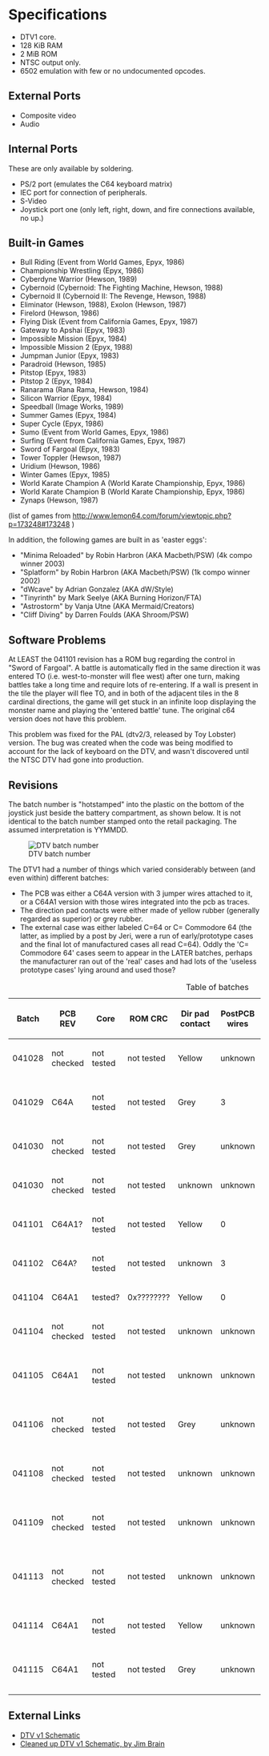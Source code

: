 =Specifications=
* DTV1 core.
* 128 KiB RAM
* 2 MiB ROM
* NTSC output only.
* 6502 emulation with few or no undocumented opcodes.

==External Ports==
* Composite video
* Audio 

==Internal Ports==
These are only available by soldering.
* PS/2 port (emulates the C64 keyboard matrix)
* IEC port for connection of peripherals.
* S-Video
* Joystick port one (only left, right, down, and fire connections available, no up.)

==Built-in Games==
* Bull Riding (Event from World Games, Epyx, 1986)
* Championship Wrestling (Epyx, 1986)
* Cyberdyne Warrior (Hewson, 1989)
* Cybernoid (Cybernoid: The Fighting Machine, Hewson, 1988)
* Cybernoid II (Cybernoid II: The Revenge, Hewson, 1988)
* Eliminator (Hewson, 1988), Exolon (Hewson, 1987)
* Firelord (Hewson, 1986)
* Flying Disk (Event from California Games, Epyx, 1987)
* Gateway to Apshai (Epyx, 1983)
* Impossible Mission (Epyx, 1984)
* Impossible Mission 2 (Epyx, 1988)
* Jumpman Junior (Epyx, 1983)
* Paradroid (Hewson, 1985)
* Pitstop (Epyx, 1983)
* Pitstop 2 (Epyx, 1984)
* Ranarama (Rana Rama, Hewson, 1984)
* Silicon Warrior (Epyx, 1984)
* Speedball (Image Works, 1989)
* Summer Games (Epyx, 1984)
* Super Cycle (Epyx, 1986)
* Sumo (Event from World Games, Epyx, 1986)
* Surfing (Event from California Games, Epyx, 1987)
* Sword of Fargoal (Epyx, 1983)
* Tower Toppler (Hewson, 1987)
* Uridium (Hewson, 1986)
* Winter Games (Epyx, 1985)
* World Karate Champion A (World Karate Championship, Epyx, 1986)
* World Karate Champion B (World Karate Championship, Epyx, 1986)
* Zynaps (Hewson, 1987) 
(list of games from http://www.lemon64.com/forum/viewtopic.php?p=173248#173248 )

In addition, the following games are built in as 'easter eggs':
* "Minima Reloaded" by Robin Harbron (AKA Macbeth/PSW) (4k compo winner 2003)
* "Splatform" by Robin Harbron (AKA Macbeth/PSW) (1k compo winner 2002)
* "dWcave" by Adrian Gonzalez (AKA dW/Style)
* "Tinyrinth" by Mark Seelye (AKA Burning Horizon/FTA)
* "Astrostorm" by Vanja Utne (AKA Mermaid/Creators)
* "Cliff Diving" by Darren Foulds (AKA Shroom/PSW)

==Software Problems==
At LEAST the 041101 revision has a ROM bug regarding the control in "Sword of Fargoal". A battle is automatically fled in the same direction it was entered TO (i.e. west-to-monster will flee west) after one turn, making battles take a long time and require lots of re-entering. If a wall is present in the tile the player will flee TO, and in both of the adjacent tiles in the 8 cardinal directions, the game will get stuck in an infinite loop displaying the monster name and playing the 'entered battle' tune. The original c64 version does not have this problem.

This problem was fixed for the PAL (dtv2/3, released by Toy Lobster) version.  The bug was created when the code was being modified to account for the lack of keyboard on the DTV, and wasn't discovered until the NTSC DTV had gone into production.

==Revisions==
The batch number is "hotstamped" into the plastic on the bottom of the joystick just beside the battery compartment, as shown below. It is not identical to the batch number stamped onto the retail packaging. 
The assumed interpretation is YYMMDD.

[[Image:DTV_v3_batchnum.jpg|DTV batch number]]

The DTV1 had a number of things which varied considerably between (and even within) different batches:
* The PCB was either a C64A version with 3 jumper wires attached to it, or a C64A1 version with those wires integrated into the pcb as traces.
* The direction pad contacts were either made of yellow rubber (generally regarded as superior) or grey rubber.
* The external case was either labeled C=64 or C= Commodore 64 (the latter, as implied by a post by Jeri, were a run of early/prototype cases and the final lot of manufactured cases all read C=64). Oddly the 'C= Commodore 64' cases seem to appear in the LATER batches, perhaps the manufacturer ran out of the 'real' cases and had lots of the 'useless prototype cases' lying around and used those?

{| border="1" cellpadding="2"
|+Table of batches
|-
!Batch  !! PCB REV     !! Core       !! ROM CRC     !! Dir pad contact !! PostPCB wires !! Label !! Other !! Reporter 
|-
|041028 || not checked || not tested || not tested  || Yellow || unknown || C=64 || || (CORE321)
|-
|041029 || C64A || not tested || not tested  || Grey || 3 || C=64 || early release unit || (dennis from AroundMyRoom)
|-
|041030 || not checked || not tested || not tested  || Grey || unknown || C=64 || || (CORE321)
|-
|041030 || not checked || not tested || not tested  || unknown || unknown || C=64 || || (MacbthPSW)
|-
|041101 || C64A1? || not tested || not tested  || Yellow || 0 || C=64 || || (Lord Nightmare)
|-
|041102 || C64A? || not tested || not tested  || unknown || 3 || C=64 || || (Junoman)
|-
|041104 || C64A1 || tested? || 0x????????  || Yellow || 0 || C=64 || || (Jim Brain)
|-
|041104 || not checked || not tested || not tested  || unknown|| unknown || C=64 || || (MacbthPSW)
|-
|041105 || C64A1 || not tested || not tested  || unknown || unknown || C= Commodore 64 || || (JoeCommod) (June Tate-Gans)
|-
|041106 || not checked || not tested || not tested  || Grey || unknown || C= Commodore 64 || || (CORE321)
|-
|041108 || not checked || not tested || not tested  || unknown || unknown || C= Commodore 64 || buzzy SID, returned || (laner)
|-
|041109 || not checked || not tested || not tested  || unknown || unknown || C= Commodore 64 || buzzy SID, returned || (laner)
|-
|041113 || not checked || not tested || not tested  || unknown|| unknown || C=64 || noise issues, buzzy sound? || (MacbthPSW)
|-
|041114 || C64A1 || not tested || not tested  || Yellow|| unknown || C=64 || || (PiXEL8)
|-
|041115 || C64A1 || not tested || not tested || Grey || unknown || C= Commodore 64 || sold in europe || (HBEP)
|}

==External Links==
* [http://galaxy22.dyndns.org/dtv/common/tech/dtv-schematic.png DTV v1 Schematic]
* [http://www.jbrain.com/vicug/gallery/c64dtv/C64DTV_NTSC_Schematic Cleaned up DTV v1 Schematic, by Jim Brain]